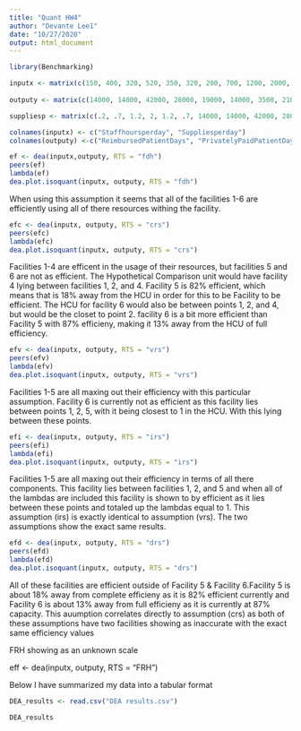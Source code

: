 ---
title: "Quant HW4"
author: "Devante Lee1"
date: "10/27/2020"
output: html_document
---

```{r setup, include=FALSE}
library(Benchmarking)
```

```{r}
inputx <- matrix(c(150, 400, 320, 520, 350, 320, 200, 700, 1200, 2000, 1200, 700), ncol = 2)
  
outputy <- matrix(c(14000, 14000, 42000, 28000, 19000, 14000, 3500, 21000, 10500, 42000, 25000, 15000), ncol = 2)

suppliesp <- matrix(c(.2, .7, 1.2, 2, 1.2, .7, 14000, 14000, 42000, 28000, 19000, 14000), ncol = 2)

colnames(inputx) <- c("Staffhoursperday", "Suppliesperday")
colnames(outputy) <-c("ReimbursedPatientDays", "PrivatelyPaidPatientDays")
```


```{r}
ef <- dea(inputx,outputy, RTS = "fdh")
peers(ef)
lambda(ef)
dea.plot.isoquant(inputx, outputy, RTS = "fdh")
```
When using this assumption it seems that all of the facilities 1-6 are efficiently using all of there resources withing the facility.
```{r}
efc <- dea(inputx, outputy, RTS = "crs")
peers(efc)
lambda(efc)
dea.plot.isoquant(inputx, outputy, RTS = "crs")

```
Facilities 1-4 are efficent in the usage of their resources, but facilities 5 and 6 are not as efficient. The Hypothetical Comparison unit would have facility 4 lying between facilities 1, 2, and 4. Facility 5 is 82% efficient, which means that is 18% away from the HCU in order for this to be Facility to be efficient. The HCU for facility 6 would also be between points 1, 2, and 4, but would be the closet to point 2. facility 6 is a bit more efficient than Facility 5 with 87% efficieny, making it 13% away from the HCU of full efficiency.
```{r}
efv <- dea(inputx, outputy, RTS = "vrs")
peers(efv)
lambda(efv)
dea.plot.isoquant(inputx, outputy, RTS = "vrs")

```
Facilities 1-5 are all maxing out their efficiency with this particular assumption. Facility 6 is currently not as efficient as this facility lies between points 1, 2, 5, with it being closest to 1 in the HCU. With this lying between these points.
```{r}
efi <- dea(inputx, outputy, RTS = "irs")
peers(efi)
lambda(efi)
dea.plot.isoquant(inputx, outputy, RTS = "irs")

```
Facilities 1-5 are all maxing out their efficiency in terms of all there components. This facility lies between facilities 1, 2, and 5 and when all of the lambdas are included this facility is shown to by efficient as it lies between these points and totaled up the lambdas equal to 1. This assumption (irs) is exactly identical to assumption (vrs). The two assumptions show the exact same results.

```{r}
efd <- dea(inputx, outputy, RTS = "drs")
peers(efd)
lambda(efd)
dea.plot.isoquant(inputx, outputy, RTS = "drs")

```
All of these facilities are efficient outside of Facility 5 & Facility 6.Facility 5 is about 18% away from complete efficieny as it is 82% efficient currently and Facility 6 is about 13% away from full efficieny as it is currently at 87% capacity. This auumption correlates directly to assumption (crs) as both of these assumptions have two facilities showing as inaccurate with the exact same efficiency values


FRH showing as an unknown scale

eff <- dea(inputx, outputy, RTS = "FRH")


Below I have summarized my data into a tabular format
```{r}
DEA_results <- read.csv("DEA results.csv")

DEA_results
```

